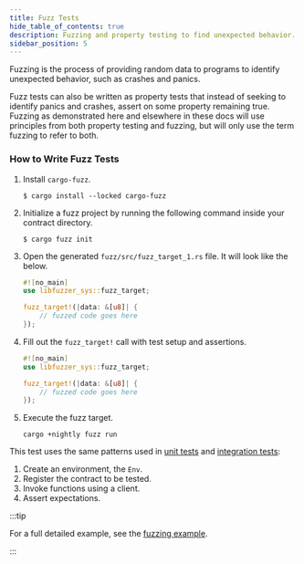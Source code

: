 ```yaml
---
title: Fuzz Tests
hide_table_of_contents: true
description: Fuzzing and property testing to find unexpected behavior.
sidebar_position: 5
---
```


Fuzzing is the process of providing random data to programs to identify unexpected behavior, such as crashes and panics.

Fuzz tests can also be written as property tests that instead of seeking to identify panics and crashes, assert on some property remaining true. Fuzzing as demonstrated here and elsewhere in these docs will use principles from both property testing and fuzzing, but will only use the term fuzzing to refer to both.

### How to Write Fuzz Tests

1. Install `cargo-fuzz`.

   ```console
   $ cargo install --locked cargo-fuzz
   ```

2. Initialize a fuzz project by running the following command inside your contract directory.

   ```console
   $ cargo fuzz init
   ```

3. Open the generated `fuzz/src/fuzz_target_1.rs` file. It will look like the below.

   ```rust
   #![no_main]
   use libfuzzer_sys::fuzz_target;

   fuzz_target!(|data: &[u8]| {
       // fuzzed code goes here
   });
   ```

4. Fill out the `fuzz_target!` call with test setup and assertions.

   ```rust
   #![no_main]
   use libfuzzer_sys::fuzz_target;

   fuzz_target!(|data: &[u8]| {
       // fuzzed code goes here
   });
   ```

5. Execute the fuzz target.

   ```
   cargo +nightly fuzz run
   ```

This test uses the same patterns used in [unit tests] and [integration tests]:
1. Create an environment, the `Env`.
3. Register the contract to be tested.
4. Invoke functions using a client.
5. Assert expectations.

:::tip

For a full detailed example, see the [fuzzing example].

:::

[Getting Started]: ../../smart-contracts/getting-started
[increment example]: https://github.com/stellar/soroban-examples/blob/main/increment/src/lib.rs
[Differential Testing with Test Snapshots]: ./differential-testing-with-test-snapshots
[stellar contract fetch]: ../../tools/developer-tools/cli/stellar-cli#stellar-contract-fetch
[integration tests]: ./integration-tests
[unit tests]: ./unit-tests
[stellar/rs-soroban-sdk#1360]: https://github.com/stellar/rs-soroban-sdk/issues/1360
[fuzzing example]: ../../example-contracts/fuzzing
